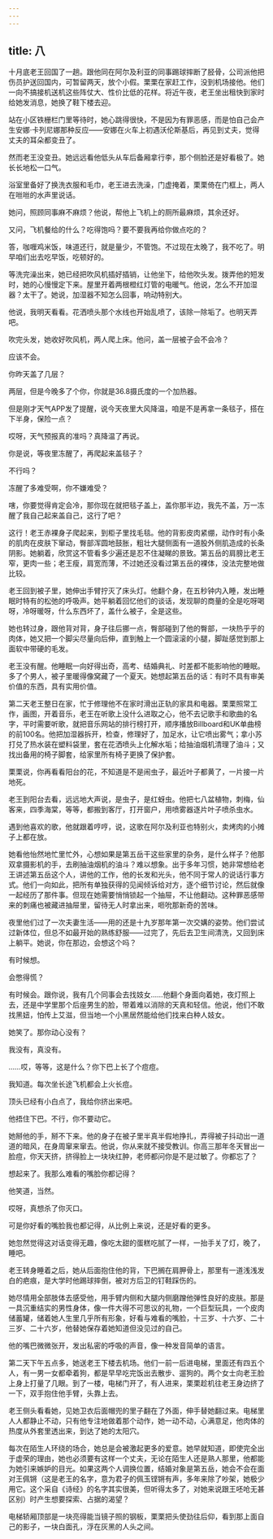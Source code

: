 ```yaml
---
---
---
```

title: 八
---




十月底老王回国了一趟。跟他同在阿尔及利亚的同事踢球摔断了胫骨，公司派他把伤员护送回国内，可暂留两天，放个小假。栗栗在家赶工作，没到机场接他。他们一向不搞接机送机这些阵仗大、性价比低的花样。将近午夜，老王坐出租快到家时给她发消息，她换了鞋下楼去迎。

站在小区铁栅栏门里等待时，她心跳得很快，不是因为有罪恶感，而是怕自己会产生安娜·卡列尼娜那种反应——安娜在火车上初遇沃伦斯基后，再见到丈夫，觉得丈夫的耳朵都变丑了。

然而老王没变丑。她远远看他低头从车后备厢拿行李，那个侧脸还是好看极了。她长长地松一口气。

浴室里备好了换洗衣服和毛巾，老王进去洗澡，门虚掩着，栗栗倚在门框上，两人在咝咝的水声里说话。

她问，照顾同事麻不麻烦？他说，帮他上飞机上的厕所最麻烦，其余还好。

又问，飞机餐给的什么？吃得饱吗？要不要我再给你做点吃的？

答，咖喱鸡米饭，味道还行，就是量少，不管饱。不过现在太晚了，我不吃了。明早咱们出去吃早饭，吃顿好的。

等洗完澡出来，她已经把吹风机插好插销，让他坐下，给他吹头发。拨弄他的短发时，她的心慢慢定下来。屋里开着两根橙红灯管的电暖气。他说，怎么不开加湿器？太干了。她说，加湿器不知怎么回事，响动特别大。

他说，我明天看看。花洒喷头那个水线也开始乱喷了，该除一除垢了。也明天弄吧。

吹完头发，她收好吹风机，两人爬上床。他问，盖一层被子会不会冷？

应该不会。

你昨天盖了几层？

两层，但是今晚多了个你，你就是36.8摄氏度的一个加热器。

但是刚才天气APP发了提醒，说今天夜里大风降温，咱是不是再拿一条毯子，搭在下半身，保险一点？

哎呀，天气预报真的准吗？真降温了再说。

你是说，等夜里冻醒了，再爬起来盖毯子？

不行吗？

冻醒了多难受啊，你不嫌难受？

嗐，你要觉得肯定会冷，那你现在就把毯子盖上，盖你那半边，我先不盖，万一冻醒了我自己起来盖自己，这行了吧？

这行！老王赤裸身子爬起来，到柜子里找毛毯。他的背影皮肉紧绷，动作时有小条的肌肉在皮肤下窜动，臀部浑圆地鼓胀，粗壮大腿侧面有一道股外侧肌造成的长条阴影。她躺着，欣赏这不管看多少遍还是忍不住凝睇的景致。第五岳的肩膀比老王窄，更肉一些；老王瘦，肩宽而薄，不过她还没看过第五岳的裸体，没法完整地做比较。

老王回到被子里，她伸出手臂拧灭了床头灯。他翻个身，在五秒钟内入睡，发出睡眠时特有的松弛的呼吸声。她平躺着回忆他们的谈话，发现聊的商量的全是吃呀喝呀，冷呀暖呀，什么东西坏了，盖什么被子，全是这些。

她也转过身，跟他背对背，身子往后挪一点，臀部碰到了他的臀部，一块热乎乎的肉体，她又把一个脚尖尽量向后伸，直到触上一个圆滚滚的小腿，脚趾感觉到那上面软中带硬的毛发。

老王没有醒。他睡眠一向好得出奇，高考、结婚典礼、时差都不能影响他的睡眠。多了个男人，被子里暖得像窝藏了一个夏天。她想起第五岳的话：有时不具有审美价值的东西，具有实用价值。

第二天老王整日在家，忙于修理他不在家时滑出正轨的家具和电器。栗栗照常工作，画图，开着音乐，老王在听歌上没什么进取之心，他不去记歌手和歌曲的名字，平时需要听歌，就把音乐网站的排行榜打开，顺序播放Billboard和UK单曲榜的前100名。他把加湿器拆开，检查，修理好了，加足水，让它喷出雾气；拿小苏打兑了热水装在塑料袋里，套在花洒喷头上化解水垢；给抽油烟机清理了油斗；又找出备用的椅子脚套，给家里所有椅子更换了保护套。

栗栗说，你再看看阳台的花，不知道是不是闹虫子，最近叶子都黄了，一片接一片地死。

老王到阳台去看，远远地大声说，是虫子，是红蚜虫。他把七八盆植物，刺梅，仙客来，四季海棠，等等，都搬到客厅，打开窗户，用喷雾器逐片叶子喷杀虫水。

遇到他喜欢的歌，他就跟着哼哼，说，这歌在阿尔及利亚也特别火，卖烤肉的小摊子上都在放。

她看他怡然地忙里忙外，心想如果是第五岳干这些家里的杂务，是什么样子？他那双拿摄影机的手，去刷抽油烟机的油斗？难以想象。出于多年习惯，她非常想给老王讲述第五岳这个人，讲他的工作，他的长发和光头，他不同于常人的说话行事方式。他们一向如此，把所有单独获得的见闻倾诉给对方，逐个细节讨论，然后就像一起经历了那件事。但现在她需要悄悄锁起一个抽屉，不让他翻动。这种罪恶感带来的刺痛也被藏进抽屉里，留待无人时拿出来，咂吮那新奇的苦味。

夜里他们过了一次夫妻生活——用的还是十九岁那年第一次交媾的姿势。他们尝试过新体位，但总不如最开始的熟练舒服——过完了，先后去卫生间清洗，又回到床上躺平。她说，你在那边，会想这个吗？

有时候想。

会憋得慌？

有时候会。跟你说，我有几个同事会去找妓女……他翻个身面向着她，夜灯照上去，还是中学里那个后座男生的脸，带着难以消除的天真和轻信。他说，他们不敢找黑妞，怕传上艾滋，但当地一个小黑居然能给他们找来白种人妓女。

她笑了。那你动心没有？

我没有，真没有。

……哎，等等，这是什么？你下巴上长了个痘痘。

我知道。每次坐长途飞机都会上火长痘。

顶头已经有小白点了，我给你挤出来吧。

他捂住下巴。不行，你不要动它。

她掰他的手，掰不下来。他的身子在被子里半真半假地挣扎，弄得被子抖动出一道道的暗风，在身周窜来窜去。他说，你从来就不接受教训。你高三那年冬天冒出一脸痘，你天天挤，挤得脸上一块块红肿，老师都问你是不是过敏了。你都忘了？

想起来了。我那么难看的嘴脸你都记得？

他笑道，当然。

哎呀，真想杀了你灭口。

可是你好看的嘴脸我也都记得，从比例上来说，还是好看的更多。

她忽然觉得这对话变得无趣，像吃太甜的蛋糕吃腻了一样，一抬手关了灯，晚了，睡吧。

老王转身睡着之后，她从后面抱住他的背，下巴搁在肩胛骨上，那里有一道浅浅发白的疤痕，是大学时他踢球摔倒，被对方后卫的钉鞋踩伤的。

她尽情用全部肢体去感受他，用手臂内侧和大腿内侧磨蹭他弹性良好的皮肤。那是一具沉重结实的男性身体，像一件大得不可思议的礼物，一个巨型玩具，一个皮肉储蓄罐，储着她人生里几乎所有形象，好看与难看的嘴脸，十三岁、十六岁、二十三岁、二十六岁，他替她保存着她知道但没见过的自己。

他的嘴巴微微张开，发出私密的呼吸的声音，像一种发音简单的语言。

第二天下午五点多，她送老王下楼去机场。他们一前一后进电梯，里面还有四五个人，有一男一女都牵着狗，都是早早吃完饭出去散步、遛狗的。两个女士向老王脸上身上打量了几眼。到了一楼，电梯门开了，有人进来，栗栗趁机往老王身边挤了一下，双手抱住他手臂，头靠上去。

老王侧头看看她，见她卫衣后面帽兜的里子翻在了外面，伸手替她翻过来。电梯里人人都静止不动，只有他专注地做着那个动作，她一动不动，心满意足，他肉体的热度从外套里透出来，到达了她的太阳穴。

每次在陌生人环绕的场合，她总是会被激起更多的爱意。她早就知道，即使完全出于虚荣的理由，她也必须要有这样一个丈夫，无论在陌生人还是熟人那里，他都能为她引来嫉妒的目光。如果这两个人调换位置，结婚对象是第五岳，她会不会在面对王佩锵（这是老王的名字，意为君子的佩玉铿锵有声，多年来除了吵架，她极少用它。这个采自《诗经》的名字其实很美，但听得太多了，对她来说跟王呸呛无甚区别）时产生想要探索、占据的渴望？

电梯轿厢顶部是一块亮得能当镜子照的钢板，栗栗把头使劲往后仰，看到那上面自己的影子，一块白面孔，浮在灰黑的人头之间。